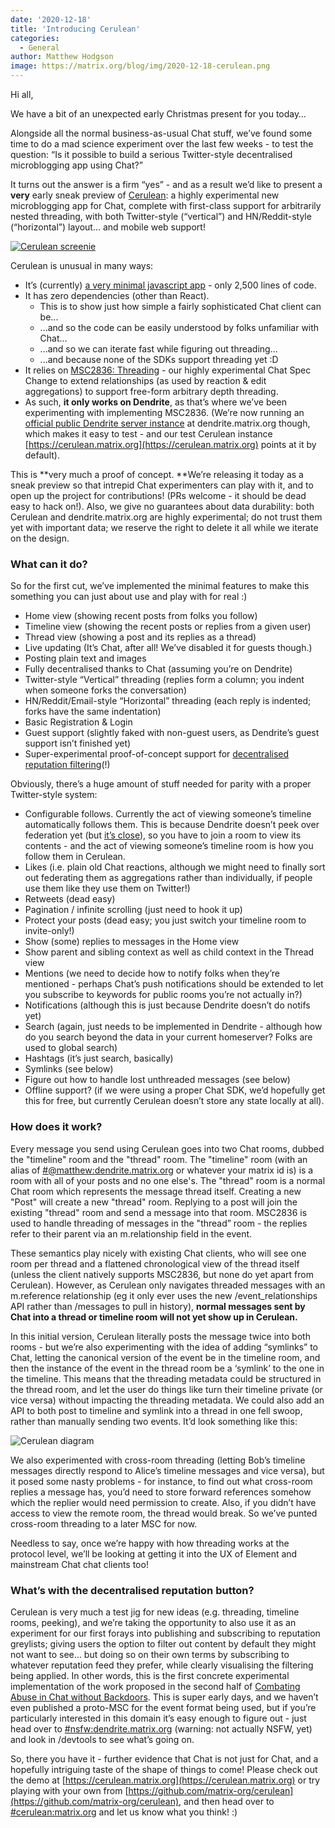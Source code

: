 ```yaml
---
date: '2020-12-18'
title: 'Introducing Cerulean'
categories:
  - General
author: Matthew Hodgson
image: https://matrix.org/blog/img/2020-12-18-cerulean.png
---
```


Hi all,

We have a bit of an unexpected early Christmas present for you today…

Alongside all the normal business-as-usual Chat stuff, we’ve found some time to do a mad science experiment over the last few weeks - to test the question: “Is it possible to build a serious Twitter-style decentralised microblogging app using Chat?”

It turns out the answer is a firm “yes” - and as a result we’d like to present a **very** early sneak preview of [Cerulean](https://cerulean.matrix.org): a highly experimental new microblogging app for Chat, complete with first-class support for arbitrarily nested threading, with both Twitter-style (“vertical”) and HN/Reddit-style (“horizontal”) layout… and mobile web support!

[![Cerulean screenie](https://matrix.org/blog/img/2020-12-18-cerulean-screenshot.jpg)](https://cerulean.matrix.org/@kegan:dendrite.matrix.org/!bHe21S4P3axekSRD:dendrite.matrix.org/$0QE6vqMZiS9169Y-3C84dkQui-1G5uG2eGFsYzPrhx8)

Cerulean is unusual in many ways:

*   It’s (currently) [a very minimal javascript app](https://github.com/matrix-org/cerulean) - only 2,500 lines of code.
*   It has zero dependencies (other than React).
    *   This is to show just how simple a fairly sophisticated Chat client can be...
    *   ...and so the code can be easily understood by folks unfamiliar with Chat...
    *   ...and so we can iterate fast while figuring out threading...
    *   ...and because none of the SDKs support threading yet :D
*   It relies on [MSC2836: Threading](https://github.com/matrix-org/matrix-doc/pull/2836) - our highly experimental Chat Spec Change to extend relationships (as used by reaction & edit aggregations) to support free-form arbitrary depth threading.
*   As such, **it only works on Dendrite**, as that’s where we’ve been experimenting with implementing MSC2836.  (We’re now running an [official public Dendrite server instance](https://matrix.org/blog/2020/12/15/dendrite-2020-progress-update) at dendrite.matrix.org though, which makes it easy to test - and our test Cerulean instance [https://cerulean.matrix.org](https://cerulean.matrix.org) points at it by default).

This is **very much a proof of concept.  **We’re releasing it today as a sneak preview so that intrepid Chat experimenters can play with it, and to open up the project for contributions! (PRs welcome - it should be dead easy to hack on!).  Also, we give no guarantees about data durability: both Cerulean and dendrite.matrix.org are highly experimental; do not trust them yet with important data; we reserve the right to delete it all while we iterate on the design.

### What can it do?

So for the first cut, we’ve implemented the minimal features to make this something you can just about use and play with for real :)

*   Home view (showing recent posts from folks you follow)
*   Timeline view (showing the recent posts or replies from a given user)
*   Thread view (showing a post and its replies as a thread)
*   Live updating (It’s Chat, after all! We’ve disabled it for guests though.)
*   Posting plain text and images
*   Fully decentralised thanks to Chat (assuming you’re on Dendrite)
*   Twitter-style “Vertical” threading (replies form a column; you indent when someone forks the conversation)
*   HN/Reddit/Email-style “Horizontal” threading (each reply is indented; forks have the same indentation)
*   Basic Registration & Login
*   Guest support (slightly faked with non-guest users, as Dendrite’s guest support isn’t finished yet)
*   Super-experimental proof-of-concept support for [decentralised reputation filtering](https://matrix.org/blog/2020/10/19/combating-abuse-in-matrix-without-backdoors)(!) 

Obviously, there’s a huge amount of stuff needed for parity with a proper Twitter-style system:

*   Configurable follows.  Currently the act of viewing someone’s timeline automatically follows them.  This is because Dendrite doesn’t peek over federation yet (but [it’s close](https://github.com/matrix-org/dendrite/pull/1391)), so you have to join a room to view its contents - and the act of viewing someone’s timeline room is how you follow them in Cerulean. 
*   Likes (i.e. plain old Chat reactions, although we might need to finally sort out federating them as aggregations rather than individually, if people use them like they use them on Twitter!)
*   Retweets (dead easy)
*   Pagination / infinite scrolling (just need to hook it up)
*   Protect your posts (dead easy; you just switch your timeline room to invite-only!)
*   Show (some) replies to messages in the Home view
*   Show parent and sibling context as well as child context in the Thread view
*   Mentions (we need to decide how to notify folks when they’re mentioned - perhaps Chat’s push notifications should be extended to let you subscribe to keywords for public rooms you’re not actually in?)
*   Notifications (although this is just because Dendrite doesn’t do notifs yet)
*   Search (again, just needs to be implemented in Dendrite - although how do you search beyond the data in your current homeserver? Folks are used to global search)
*   Hashtags (it’s just search, basically)
*   Symlinks (see below)
*   Figure out how to handle lost unthreaded messages (see below)
*   Offline support? (if we were using a proper Chat SDK, we’d hopefully get this for free, but currently Cerulean doesn’t store any state locally at all).

### How does it work?

Every message you send using Cerulean goes into two Chat rooms, dubbed the "timeline" room and the "thread" room. The "timeline" room (with an alias of [#@matthew:dendrite.matrix.org](https://to.chat.imzqqq.top/#/#@matthew:dendrite.matrix.org) or whatever your matrix id is) is a room with all of your posts and no one else's. The "thread" room is a normal Chat room which represents the message thread itself. Creating a new "Post" will create a new "thread" room. Replying to a post will join the existing "thread" room and send a message into that room. MSC2836 is used to handle threading of messages in the "thread” room - the replies refer to their parent via an m.relationship field in the event.

These semantics play nicely with existing Chat clients, who will see one room per thread and a flattened chronological view of the thread itself (unless the client natively supports MSC2836, but none do yet apart from Cerulean). However, as Cerulean only navigates threaded messages with an m.reference relationship (eg it only ever uses the new /event_relationships API rather than /messages to pull in history), **normal messages sent by Chat into a thread or timeline room will not yet show up in Cerulean.**

In this initial version, Cerulean literally posts the message twice into both rooms - but we’re also experimenting with the idea of adding “symlinks” to Chat, letting the canonical version of the event be in the timeline room, and then the instance of the event in the thread room be a ‘symlink’ to the one in the timeline.  This means that the threading metadata could be structured in the thread room, and let the user do things like turn their timeline private (or vice versa) without impacting the threading metadata.  We could also add an API to both post to timeline and symlink into a thread in one fell swoop, rather than manually sending two events.  It’d look something like this:

![Cerulean diagram](https://matrix.org/blog/img/2020-12-18-cerulean-diagram.png)

We also experimented with cross-room threading (letting Bob’s timeline messages directly respond to Alice’s timeline messages and vice versa), but it posed some nasty problems - for instance, to find out what cross-room replies a message has, you’d need to store forward references somehow which the replier would need permission to create.  Also, if you didn’t have access to view the remote room, the thread would break. So we’ve punted cross-room threading to a later MSC for now.

Needless to say, once we’re happy with how threading works at the protocol level, we’ll be looking at getting it into the UX of Element and mainstream Chat chat clients too!

### What’s with the decentralised reputation button?

Cerulean is very much a test jig for new ideas (e.g. threading, timeline rooms, peeking), and we’re taking the opportunity to also use it as an experiment for our first forays into publishing and subscribing to reputation greylists; giving users the option to filter out content by default they might not want to see… but doing so on their own terms by subscribing to whatever reputation feed they prefer, while clearly visualising the filtering being applied.  In other words, this is the first concrete experimental implementation of the work proposed in the second half of [Combating Abuse in Chat without Backdoors]( https://matrix.org/blog/2020/10/19/combating-abuse-in-matrix-without-backdoors).  This is super early days, and we haven’t even published a proto-MSC for the event format being used, but if you’re particularly interested in this domain it’s easy enough to figure out - just head over to [#nsfw:dendrite.matrix.org](https://to.chat.imzqqq.top/#/#nsfw:dendrite.matrix.org) (warning: not actually NSFW, yet) and look in /devtools to see what’s going on.

So, there you have it - further evidence that Chat is not just for Chat, and a hopefully intriguing taste of the shape of things to come! Please check out the demo at [https://cerulean.matrix.org](https://cerulean.matrix.org) or try playing with your own from [https://github.com/matrix-org/cerulean](https://github.com/matrix-org/cerulean), and then head over to [#cerulean:matrix.org](https://to.chat.imzqqq.top/#/#cerulean:matrix.org) and let us know what you think! :)
